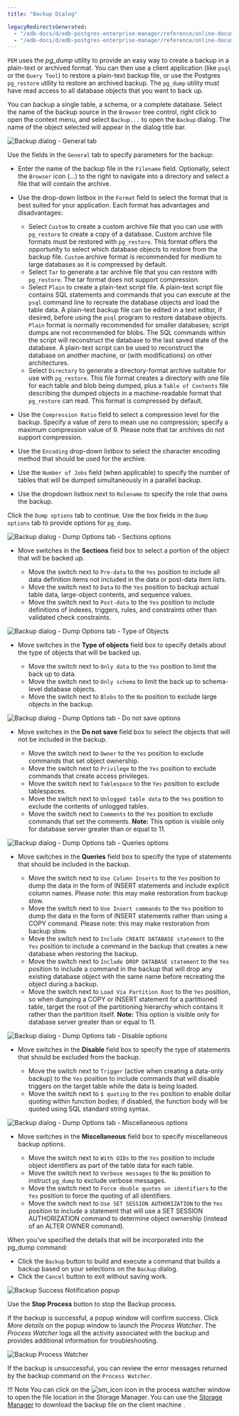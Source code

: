```yaml
---
title: "Backup Dialog"

legacyRedirectsGenerated:
  - "/edb-docs/d/edb-postgres-enterprise-manager/reference/online-documentation/8.0/backup_dialog.html"
  - "/edb-docs/d/edb-postgres-enterprise-manager/reference/online-documentation/latest/backup_dialog.html"
---
```


<div id="backup_dialog" class="registered_link"></div>

`PEM` uses the *pg_dump* utility to provide an easy way to create a backup in a plain-text or archived format. You can then use a client application (like `psql` or the `Query Tool`) to restore a plain-text backup file, or use the Postgres `pg_restore` utility to restore an archived backup. The `pg_dump` utility must have read access to all database objects that you want to back up.

You can backup a single table, a schema, or a complete database. Select the name of the backup source in the `Browser` tree control, right click to open the context menu, and select `Backup...` to open the `Backup` dialog. The name of the object selected will appear in the dialog title bar.

![Backup dialog - General tab](../images/backup_general.png)

Use the fields in the `General` tab to specify parameters for the backup:

-   Enter the name of the backup file in the `Filename` field. Optionally, select the `Browser` icon (...) to the right to navigate into a directory and select a file that will contain the archive.

-   Use the drop-down listbox in the `Format` field to select the format that is best suited for your application. Each format has advantages and disadvantages:

    -   Select `Custom` to create a custom archive file that you can use with `pg_restore` to create a copy of a database. Custom archive file formats must be restored with `pg_restore`. This format offers the opportunity to select which database objects to restore from the backup file. `Custom` archive format is recommended for medium to large databases as it is compressed by default.
    -   Select `Tar` to generate a tar archive file that you can restore with `pg_restore`. The tar format does not support compression.
    -   Select `Plain` to create a plain-text script file. A plain-text script file contains SQL statements and commands that you can execute at the `psql` command line to recreate the database objects and load the table data. A plain-text backup file can be edited in a text editor, if desired, before using the `psql` program to restore database objects. `Plain` format is normally recommended for smaller databases; script dumps are not recommended for blobs. The SQL commands within the script will reconstruct the database to the last saved state of the database. A plain-text script can be used to reconstruct the database on another machine, or (with modifications) on other architectures.
    -   Select `Directory` to generate a directory-format archive suitable for use with `pg_restore`. This file format creates a directory with one file for each table and blob being dumped, plus a `Table of Contents` file describing the dumped objects in a machine-readable format that `pg_restore` can read. This format is compressed by default.

-   Use the `Compression Ratio` field to select a compression level for the backup. Specify a value of zero to mean use no compression; specify a maximum compression value of 9. Please note that tar archives do not support compression.

-   Use the `Encoding` drop-down listbox to select the character encoding method that should be used for the archive.

-   Use the `Number of Jobs` field (when applicable) to specify the number of tables that will be dumped simultaneously in a parallel backup.

-   Use the dropdown listbox next to `Rolename` to specify the role that owns the backup.

Click the `Dump options` tab to continue. Use the box fields in the `Dump options` tab to provide options for `pg_dump`.

![Backup dialog - Dump Options tab - Sections options](../images/backup_sections.png)

-   Move switches in the **Sections** field box to select a portion of the object that will be backed up.

    -   Move the switch next to `Pre-data` to the `Yes` position to include all data definition items not included in the data or post-data item lists.
    -   Move the switch next to `Data` to the `Yes` position to backup actual table data, large-object contents, and sequence values.
    -   Move the switch next to `Post-data` to the `Yes` position to include definitions of indexes, triggers, rules, and constraints other than validated check constraints.

![Backup dialog - Dump Options tab - Type of Objects](../images/backup_objects.png)

-   Move switches in the **Type of objects** field box to specify details about the type of objects that will be backed up.

    -   Move the switch next to `Only data` to the `Yes` position to limit the back up to data.
    -   Move the switch next to `Only schema` to limit the back up to schema-level database objects.
    -   Move the switch next to `Blobs` to the `No` position to exclude large objects in the backup.

![Backup dialog - Dump Options tab - Do not save options](../images/backup_do_not_save.png)

-   Move switches in the **Do not save** field box to select the objects that will not be included in the backup.

    -   Move the switch next to `Owner` to the `Yes` position to exclude commands that set object ownership.
    -   Move the switch next to `Privilege` to the `Yes` position to exclude commands that create access privileges.
    -   Move the switch next to `Tablespace` to the `Yes` position to exclude tablespaces.
    -   Move the switch next to `Unlogged table data` to the `Yes` position to exclude the contents of unlogged tables.
    -   Move the switch next to `Comments` to the `Yes` position to exclude commands that set the comments. **Note:** This option is visible only for database server greater than or equal to 11.

![Backup dialog - Dump Options tab - Queries options](../images/backup_queries.png)

-   Move switches in the **Queries** field box to specify the type of statements that should be included in the backup.

    -   Move the switch next to `Use Column Inserts` to the `Yes` position to dump the data in the form of INSERT statements and include explicit column names. Please note: this may make restoration from backup slow.
    -   Move the switch next to `Use Insert commands` to the `Yes` position to dump the data in the form of INSERT statements rather than using a COPY command. Please note: this may make restoration from backup slow.
    -   Move the switch next to `Include CREATE DATABASE statement` to the `Yes` position to include a command in the backup that creates a new database when restoring the backup.
    -   Move the switch next to `Include DROP DATABASE statement` to the `Yes` position to include a command in the backup that will drop any existing database object with the same name before recreating the object during a backup.
    -   Move the switch next to `Load Via Partition Root` to the `Yes` position, so when dumping a COPY or INSERT statement for a partitioned table, target the root of the partitioning hierarchy which contains it rather than the partition itself. **Note:** This option is visible only for database server greater than or equal to 11.

![Backup dialog - Dump Options tab - Disable options](../images/backup_disable.png)

-   Move switches in the **Disable** field box to specify the type of statements that should be excluded from the backup.

    -   Move the switch next to `Trigger` (active when creating a data-only backup) to the `Yes` position to include commands that will disable triggers on the target table while the data is being loaded.
    -   Move the switch next to `$ quoting` to the `Yes` position to enable dollar quoting within function bodies; if disabled, the function body will be quoted using SQL standard string syntax.

![Backup dialog - Dump Options tab - Miscellaneous options](../images/backup_miscellaneous.png)

-   Move switches in the **Miscellaneous** field box to specify miscellaneous backup options.

    -   Move the switch next to `With OIDs` to the `Yes` position to include object identifiers as part of the table data for each table.
    -   Move the switch next to `Verbose messages` to the `No` position to instruct `pg_dump` to exclude verbose messages.
    -   Move the switch next to `Force double quotes on identifiers` to the `Yes` position to force the quoting of all identifiers.
    -   Move the switch next to `Use SET SESSION AUTHORIZATION` to the `Yes` position to include a statement that will use a SET SESSION AUTHORIZATION command to determine object ownership (instead of an ALTER OWNER command).

When you’ve specified the details that will be incorporated into the pg_dump command:

-   Click the `Backup` button to build and execute a command that builds a backup based on your selections on the `Backup` dialog.
-   Click the `Cancel` button to exit without saving work.

![Backup Success Notification popup](../images/backup_messages.png)

Use the **Stop Process** button to stop the Backup process.

If the backup is successful, a popup window will confirm success. Click *More details* on the popup window to launch the *Process Watcher*. The *Process Watcher* logs all the activity associated with the backup and provides additional information for troubleshooting.

![Backup Process Watcher](../images/backup_process_watcher.png)

If the backup is unsuccessful, you can review the error messages returned by the backup command on the `Process Watcher`.

!!! Note
    You can click on the ![sm_icon](../images/sm_icon.png) icon in the process watcher window to open the file location in the Storage Manager. You can use the [Storage Manager](05_storage_manager/#storage_manager) to download the backup file on the client machine .
